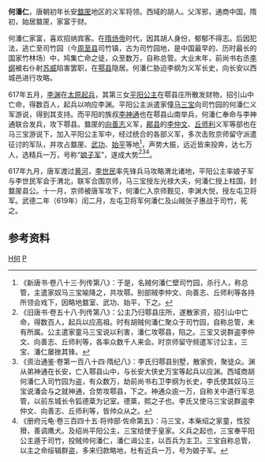 '''何潘仁'''{{BD||？|619年||catIdx=H}}，唐朝初年长安[[盩厔|盩厔]]地区的义军将领。西域的胡人。父浑邪，通商中国，隋初，始居盩厔，家富于财。

何潘仁家富，喜欢招纳宾客。在[[隋炀帝|隋炀帝]]时代，因其胡人身份，郁郁不得志。后因犯法，逃亡至司竹园（今[[周至县|周至县]]司竹镇，古为司竹园地，是中国最早的、历时最长的国家竹林场）中，鸠集亡命之徒，众至数万，自称总管。大业末年，前尚书右丞[[李纲|李纲]]被右仆射[[苏威|苏威]]陷害罢职，在[[鄠县|鄠县]]隐居。何潘仁胁迫李纲为义军长史，向长安以西城邑进行攻略。

617年五月，[[李渊|李渊]]在[[太原起兵|太原起兵]]，其第三女[[平阳昭公主|平阳公主]]在鄠县庄所散发财物，招引山中亡命，得数百人，起兵以响应李渊。平阳公主派遣家僮[[马三宝|马三宝]]向司竹园的何潘仁义军游说，得到其支持。而平阳的族叔[[李神通|李神通]]也在鄠县山南举兵，何潘仁奉命与李神通联合发兵，攻下鄠县。盩厔的[[向善志|向善志]]义军，[[郿县|郿县]]的[[李仲文|李仲文]]、[[丘师利|丘师利]]义军等部也在马三宝游说下，加入平阳公主军中，经过统合的各部义军，多次击败京师留守派遣征讨的军队，并攻占盩厔、[[武功|武功]]、[[始平|始平]]等地<ref>《新唐书·卷八十三·列传第八》：于是，名贼何潘仁壁司竹园，杀行人，称总管，主遣家奴马三宝喻降之，共攻鄠。别部贼李仲文、向善志、丘师利等各持所领会戏下，因略地盩室、武功、始平，下之。</ref>，声势大振，远近皆来投奔，达七万人，选精兵一万，号称“[[娘子军|娘子军]]”，遂成大势<ref>《旧唐书·卷五十八·列传第八》：公主乃归鄠县庄所，遂散家资，招引山中亡命，得数百人，起兵以应高祖。时有胡贼何潘仁聚众于司竹园，自称总管，未有所属。公主遣家童马三宝说以利害，潘仁攻鄠县，陷之。三宝又说群盗李仲文、向善志、丘师利等，各率众数千人来会。时京师留守频遣军讨公主，三宝、潘仁屡挫其锋。</ref><ref>《资治通鉴·卷第一百八十四·隋纪八》：李氏归鄠县别墅，散家赀，聚徒众。渊从弟神通在长安，亡入鄠县山中，与长安大侠史万宝等起兵以应渊。西域商胡何潘仁入司竹园为盗，有众数万，劫前尚书右卫李纲为长史，李氏使其奴马三宝说潘会与之就神通，合势攻鄠县，下之。神通众逾一万，自称关中道行军总管，以前东城长令狐德棻为记室。德棻，熙之子也。李氏又使马三宝说群盗李仲文、向善志、丘师利等，皆帅众从之。</ref><ref>《册府元龟·卷三百四十五·将帅部·佐命第五》：马三宝，本柴绍之家童，性狡猾，善调鹰犬。及绍尚平阳公主，三宝给使于皇家。义兵之起也，三宝奉平阳公主遁于司竹，投贼帅何潘仁，潘仁谒公主，以百兵为主卫。三宝自称总管，以主之命绥辑群盗，多来归款略地，杜有近兵一万，号为娘子军。</ref>。

617年九月，唐军渡过[[黄河|黄河]]，[[李世民|李世民]]率先锋兵马攻略渭北诸地，平阳公主率娘子军与李世民军会于渭北，联军合围京师，马三宝授左光禄大夫，何潘仁授上柱国，封盩厔县公。十一月，京师被唐军攻下，何潘仁入京师觐见，李渊大悦，授左屯卫将军。武德二年（619年）闰二月，左屯卫将军何潘仁及山贼张子惠战于司竹，死之。

==参考资料==
{{reflist}}

[[Category:唐朝县公|H何]]
[[Category:何姓|P]]